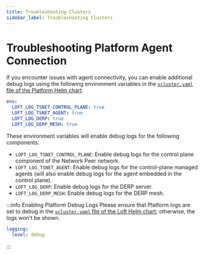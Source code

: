 ```yaml
---
title: Troubleshooting Clusters
sidebar_label: Troubleshooting Clusters
---
```


# Troubleshooting Platform Agent Connection
If you encounter issues with agent connectivity, you can enable additional debug logs using the following environment variables in the [`vcluster.yaml` file of the Platform Helm chart](../admin/guides/install-with-helm#vclusterpro-configuration).

```yaml
env:
  LOFT_LOG_TSNET_CONTROL_PLANE: true
  LOFT_LOG_TSNET_AGENT: true
  LOFT_LOG_DERP: true
  LOFT_LOG_DERP_MESH: true
```

These environment variables will enable debug logs for the following components:

- `LOFT_LOG_TSNET_CONTROL_PLANE`: Enable debug logs for the control plane component of the Network Peer network.
- `LOFT_LOG_TSNET_AGENT`: Enable debug logs for the control-plane managed agents (will also enable debug logs for the agent embedded in the control plane).
- `LOFT_LOG_DERP`: Enable debug logs for the DERP server.
- `LOFT_LOG_DERP_MESH`: Enable debug logs for the DERP mesh.

:::info Enabling Platform Debug Logs
Please ensure that Platform logs are set to debug in the [`vcluster.yaml` file of the Loft Helm chart](../admin/guides/install-with-helm#vclusterpro-configuration); otherwise, the logs won't be shown.

```yaml
logging:
  level: debug
```
:::


